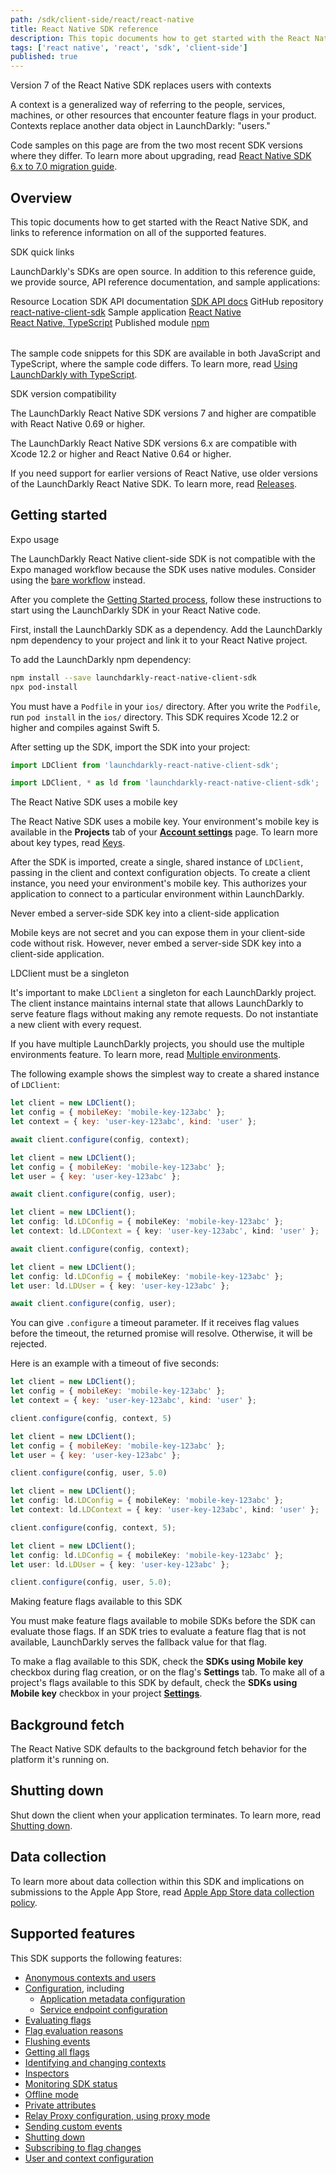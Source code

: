 ```yaml
---
path: /sdk/client-side/react/react-native
title: React Native SDK reference
description: This topic documents how to get started with the React Native SDK, and links to reference information on all of the supported features.
tags: ['react native', 'react', 'sdk', 'client-side']
published: true
---
```


<Callout intent="info">
<CalloutTitle>Version 7 of the React Native SDK replaces users with contexts</CalloutTitle>
<CalloutDescription>

A context is a generalized way of referring to the people, services, machines, or other resources that encounter feature flags in your product. Contexts replace another data object in LaunchDarkly: "users."

Code samples on this page are from the two most recent SDK versions where they differ. To learn more about upgrading, read [React Native SDK 6.x to 7.0 migration guide](/sdk/client-side/react/react-native-migration-6-to-7).

</CalloutDescription>
</Callout>

## Overview

This topic documents how to get started with the React Native SDK, and links to reference information on all of the supported features.

<Callout intent="primary">
<CalloutTitle>SDK quick links</CalloutTitle>
<CalloutDescription>

LaunchDarkly's SDKs are open source. In addition to this reference guide, we provide source, API reference documentation, and sample applications:

<Table>
  <TableHeader>
    <TableHeadCell>Resource</TableHeadCell>
    <TableHeadCell>Location</TableHeadCell>
  </TableHeader>
  <TableBody>
    <TableRow>
      <TableCell>SDK API documentation</TableCell>
      <TableCell><a href="https://launchdarkly.github.io/react-native-client-sdk/">SDK API docs</a></TableCell>
    </TableRow>
    <TableRow>
      <TableCell>GitHub repository</TableCell>
      <TableCell><a href="https://github.com/launchdarkly/react-native-client-sdk">react-native-client-sdk</a></TableCell>
    </TableRow>
    <TableRow>
      <TableCell>Sample application</TableCell>
      <TableCell><a href="https://github.com/launchdarkly/hello-react-native">React Native</a> <br/> <a href="https://github.com/launchdarkly/hello-react-native-typescript">React Native, TypeScript</a></TableCell>
    </TableRow>
    <TableRow>
      <TableCell>Published module</TableCell>
      <TableCell><a href="https://www.npmjs.com/package/launchdarkly-react-native-client-sdk">npm</a></TableCell>
    </TableRow>
  </TableBody>
</Table>

</CalloutDescription>
</Callout>

The sample code snippets for this SDK are available in both JavaScript and TypeScript, where the sample code differs. To learn more, read [Using LaunchDarkly with TypeScript](https://launchdarkly.com/blog/using-launchdarkly-with-typescript/).

<Callout intent="info">
<CalloutTitle>SDK version compatibility</CalloutTitle>
<CalloutDescription>

The LaunchDarkly React Native SDK versions 7 and higher are compatible with React Native 0.69 or higher.

The LaunchDarkly React Native SDK versions 6.x are compatible with Xcode 12.2 or higher and React Native 0.64 or higher.

If you need support for earlier versions of React Native, use older versions of the LaunchDarkly React Native SDK. To learn more, read [Releases](https://github.com/launchdarkly/react-native-client-sdk/releases).

</CalloutDescription>
</Callout>

## Getting started

<Callout intent="warning">
<CalloutTitle>Expo usage</CalloutTitle>
<CalloutDescription>

The LaunchDarkly React Native client-side SDK is not compatible with the Expo managed workflow because the SDK uses native modules. Consider using the [bare workflow](https://docs.expo.dev/bare/hello-world/) instead.

</CalloutDescription>
</Callout>

After you complete the [Getting Started process](/home/getting-started), follow these instructions to start using the LaunchDarkly SDK in your React Native code.

First, install the LaunchDarkly SDK as a dependency. Add the LaunchDarkly npm dependency to your project and link it to your React Native project.

To add the LaunchDarkly npm dependency:

<CodeSample>
<CSTab label="Installing with npm">

```bash
npm install --save launchdarkly-react-native-client-sdk
npx pod-install
```

</CSTab>
</CodeSample>

You must have a `Podfile` in your `ios/` directory. After you write the `Podfile`, run `pod install` in the `ios/` directory. This SDK requires Xcode 12.2 or higher and compiles against Swift 5.

After setting up the SDK, import the SDK into your project:

<CodeSample>
<CSTab label="JavaScript">

```js
import LDClient from 'launchdarkly-react-native-client-sdk';
```

</CSTab>
<CSTab label="TypeScript">

```ts
import LDClient, * as ld from 'launchdarkly-react-native-client-sdk';
```

</CSTab>
</CodeSample>

<Callout intent="info">
<CalloutTitle>The React Native SDK uses a mobile key</CalloutTitle>
<CalloutDescription>

The React Native SDK uses a mobile key. Your environment's mobile key is available in the **Projects** tab of your [**Account settings**](https://app.launchdarkly.com/settings#/projects) page. To learn more about key types, read [Keys](/sdk/concepts/client-side-server-side#keys).

</CalloutDescription>
</Callout>

After the SDK is imported, create a single, shared instance of `LDClient`, passing in the client and context configuration objects. To create a client instance, you need your environment's mobile key. This authorizes your application to connect to a particular environment within LaunchDarkly. 

<Callout intent="alert">
<CalloutTitle>Never embed a server-side SDK key into a client-side application</CalloutTitle>
<CalloutDescription>

Mobile keys are not secret and you can expose them in your client-side code without risk. However, never embed a server-side SDK key into a client-side application.

</CalloutDescription>
</Callout>

<Callout intent="alert">
<CalloutTitle>LDClient must be a singleton</CalloutTitle>
<CalloutDescription>

It's important to make `LDClient` a singleton for each LaunchDarkly project. The client instance maintains internal state that allows LaunchDarkly to serve feature flags without making any remote requests. Do not instantiate a new client with every request.

If you have multiple LaunchDarkly projects, you should use the multiple environments feature. To learn more, read [Multiple environments](/sdk/features/multiple-environments#react-native).

</CalloutDescription>
</Callout>

The following example shows the simplest way to create a shared instance of `LDClient`:

<CodeSample>
<CSTab label="React Native SDK v7.0 (JavaScript)">

```js
let client = new LDClient();
let config = { mobileKey: 'mobile-key-123abc' };
let context = { key: 'user-key-123abc', kind: 'user' };

await client.configure(config, context);
```

</CSTab>
<CSTab label="React Native SDK v6.x (JavaScript)">

```js
let client = new LDClient();
let config = { mobileKey: 'mobile-key-123abc' };
let user = { key: 'user-key-123abc' };

await client.configure(config, user);
```

</CSTab>
<CSTab label="React Native SDK v7.0 (TypeScript)">

```ts
let client = new LDClient();
let config: ld.LDConfig = { mobileKey: 'mobile-key-123abc' };
let context: ld.LDContext = { key: 'user-key-123abc', kind: 'user' };

await client.configure(config, context);
```

</CSTab>
<CSTab label="React Native SDK v6.x (TypeScript)">

```ts
let client = new LDClient();
let config: ld.LDConfig = { mobileKey: 'mobile-key-123abc' };
let user: ld.LDUser = { key: 'user-key-123abc' };

await client.configure(config, user);
```

</CSTab>
</CodeSample>

You can give `.configure` a timeout parameter. If it receives flag values before the timeout, the returned promise will resolve. Otherwise, it will be rejected.

Here is an example with a timeout of five seconds:

<CodeSample>
<CSTab label="React Native SDK v7.0 (JavaScript)">

```js
let client = new LDClient();
let config = { mobileKey: 'mobile-key-123abc' };
let context = { key: 'user-key-123abc', kind: 'user' };

client.configure(config, context, 5)
```

</CSTab>
<CSTab label="React Native SDK v6.x (JavaScript)">

```js
let client = new LDClient();
let config = { mobileKey: 'mobile-key-123abc' };
let user = { key: 'user-key-123abc' };

client.configure(config, user, 5.0)
```

</CSTab>
<CSTab label="React Native SDK v7.0 (TypeScript)">

```ts
let client = new LDClient();
let config: ld.LDConfig = { mobileKey: 'mobile-key-123abc' };
let context: ld.LDContext = { key: 'user-key-123abc', kind: 'user' };

client.configure(config, context, 5);
```

</CSTab>
<CSTab label="React Native SDK v6.x (TypeScript)">

```ts
let client = new LDClient();
let config: ld.LDConfig = { mobileKey: 'mobile-key-123abc' };
let user: ld.LDUser = { key: 'user-key-123abc' };

client.configure(config, user, 5.0);
```

</CSTab>
</CodeSample>

<Callout intent="alert">
<CalloutTitle>Making feature flags available to this SDK</CalloutTitle>
<CalloutDescription>

You must make feature flags available to mobile SDKs before the SDK can evaluate those flags. If an SDK tries to evaluate a feature flag that is not available, LaunchDarkly serves the fallback value for that flag.

To make a flag available to this SDK, check the **SDKs using Mobile key** checkbox during flag creation, or on the flag's **Settings** tab. To make all of a project's flags available to this SDK by default, check the **SDKs using Mobile key** checkbox in your project [**Settings**](https://app.launchdarkly.com/settings/projects).

</CalloutDescription>
</Callout>

## Background fetch

The React Native SDK defaults to the background fetch behavior for the platform it's running on.

## Shutting down

Shut down the client when your application terminates. To learn more, read [Shutting down](/sdk/features/shutdown#react-native).

## Data collection

To learn more about data collection within this SDK and implications on submissions to the Apple App Store, read [Apple App Store data collection policy](/sdk/concepts/apple-app-store).

## Supported features

This SDK supports the following features:

* [Anonymous contexts and users](/sdk/features/anonymous#react-native)
* [Configuration](/sdk/features/config#react-native), including
  * [Application metadata configuration](/sdk/features/app-config#react-native)
  * [Service endpoint configuration](/sdk/features/service-endpoint-configuration#react-native)
* [Evaluating flags](/sdk/features/evaluating#react-native)
* [Flag evaluation reasons](/sdk/features/evaluation-reasons#react-native)
* [Flushing events](/sdk/features/flush#react-native)
* [Getting all flags](/sdk/features/all-flags#react-native)
* [Identifying and changing contexts](/sdk/features/identify#react-native)
* [Inspectors](/sdk/features/inspectors#react-native)
* [Monitoring SDK status](/sdk/features/monitoring#react-native)
* [Offline mode](/sdk/features/offline-mode#react-native)
* [Private attributes](/sdk/features/private-attributes#react-native)
* [Relay Proxy configuration, using proxy mode](/sdk/features/relay-proxy-configuration/proxy-mode#react-native)
* [Sending custom events](/sdk/features/events#react-native)
* [Shutting down](/sdk/features/shutdown#react-native)
* [Subscribing to flag changes](/sdk/features/flag-changes#react-native)
* [User and context configuration](/sdk/features/user-context-config#react-native)
